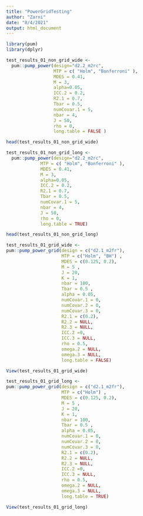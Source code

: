 ```yaml
---
title: "PowerGridTesting"
author: "Zarni"
date: "8/4/2021"
output: html_document
---
```


```r
library(pum)
library(dplyr)
```


```r
test_results_01_non_grid_wide <-
  pum::pump_power(design="d2.2_m2rc",
                  MTP = c( "Holm", "Bonferroni" ),
                  MDES = 0.41,
                  M = 3, 
                  alpha=0.05,
                  ICC.2 = 0.2,  
                  R2.1 = 0.7,
                  Tbar = 0.5,
                  numCovar.1 = 5,
                  nbar = 4, 
                  J = 50, 
                  rho = 0, 
                  long.table = FALSE )
```

```r
head(test_results_01_non_grid_wide)
```

```r
test_results_01_non_grid_long <-
  pum::pump_power(design="d2.2_m2rc",
             MTP = c( "Holm", "Bonferroni" ),
             MDES = 0.41,
             M = 3, 
             alpha=0.05,
             ICC.2 = 0.2,  
             R2.1 = 0.7,
             Tbar = 0.5,
             numCovar.1 = 5,
             nbar = 4, 
             J = 50, 
             rho = 0, 
             long.table = TRUE)
```


```r
head(test_results_01_non_grid_long)
```


```r
test_results_01_grid_wide <- 
pum::pump_power_grid(design = c("d2.1_m2fr"),
                     MTP = c("Holm", "BH") ,
                     MDES = c(0.125, 0.2),
                     M = 5 ,
                     J = 20,
                     K = 1,
                     nbar = 100,
                     Tbar = 0.5 ,
                     alpha = 0.05,
                     numCovar.1 = 0,
                     numCovar.2 = 0,
                     numCovar.3 = 0,
                     R2.1 = c(0.2),
                     R2.2 = NULL,
                     R2.3 = NULL,
                     ICC.2 =0,
                     ICC.3 = NULL,
                     rho = 0.5,
                     omega.2 = NULL,
                     omega.3 = NULL,
                     long.table = FALSE)
```

```r
View(test_results_01_grid_wide)
```


```r
test_results_01_grid_long <- 
pum::pump_power_grid(design = c("d2.1_m2fr"),
                     MTP = c("Holm") ,
                     MDES = c(0.125, 0.2),
                     M = 5 ,
                     J = 20,
                     K = 1,
                     nbar = 100,
                     Tbar = 0.5 ,
                     alpha = 0.05,
                     numCovar.1 = 0,
                     numCovar.2 = 0,
                     numCovar.3 = 0,
                     R2.1 = c(0.2),
                     R2.2 = NULL,
                     R2.3 = NULL,
                     ICC.2 =0,
                     ICC.3 = NULL,
                     rho = 0.5,
                     omega.2 = NULL,
                     omega.3 = NULL,
                     long.table = TRUE)
```

```r
View(test_results_01_grid_long)
```




<!-- ```{r} -->
<!-- test_results_02 <-  -->
<!-- pum::pump_power_grid(design = c("d2.1_m2fr", "d2.1_m2ff"), -->
<!--                      MTP = c("Holm", "BH") , -->
<!--                      MDES = c(0.125, 0.1, 0.2, 0.15, 0.175), -->
<!--                      M = 5 , -->
<!--                      J = 20, -->
<!--                      K = 1, -->
<!--                      nbar = 100, -->
<!--                      Tbar = 0.5 , -->
<!--                      alpha = 0.05, -->
<!--                      numCovar.1 = 0, -->
<!--                      numCovar.2 = 0, -->
<!--                      numCovar.3 = 0, -->
<!--                      R2.1 = c(0.2, 0.2, 0.2, 0.2, 0.2), -->
<!--                      R2.2 = NULL, -->
<!--                      R2.3 = NULL, -->
<!--                      ICC.2 =0, -->
<!--                      ICC.3 = NULL, -->
<!--                      rho = 0.5, -->
<!--                      omega.2 = NULL, -->
<!--                      omega.3 = NULL) -->
<!-- ``` -->

<!-- ```{r} -->
<!-- test_results_03 <-  -->
<!-- pum::pump_power_grid(design = c("d2.1_m2fr"), -->
<!--                      MTP = c("Holm", "BH") , -->
<!--                      MDES = c(0.125), -->
<!--                      M = 5 , -->
<!--                      J = 20, -->
<!--                      K = 1, -->
<!--                      nbar = 100, -->
<!--                      Tbar = 0.5 , -->
<!--                      alpha = 0.05, -->
<!--                      numCovar.1 = 0, -->
<!--                      numCovar.2 = 0, -->
<!--                      numCovar.3 = 0, -->
<!--                      R2.1 = c(0.2, 0.2, 0.2, 0.2, 0.2), -->
<!--                      R2.2 = NULL, -->
<!--                      R2.3 = NULL, -->
<!--                      ICC.2 =0, -->
<!--                      ICC.3 = NULL, -->
<!--                      rho = 0.5, -->
<!--                      omega.2 = NULL, -->
<!--                      omega.3 = NULL) -->
<!-- ``` -->

<!-- ```{r} -->
<!-- View(test_results_03) -->
<!-- ``` -->

<!-- ```{r} -->
<!-- test_results_04 <-  -->
<!-- pum::pump_power_grid(design = c("d2.1_m2fr"), -->
<!--                      MTP = c("Holm", "BH") , -->
<!--                      MDES = c(0.125, 0.12, 0.1, 0.23, 0.12), -->
<!--                      M = 5 , -->
<!--                      J = 20, -->
<!--                      K = 1, -->
<!--                      nbar = 100, -->
<!--                      Tbar = 0.5 , -->
<!--                      alpha = 0.05, -->
<!--                      numCovar.1 = 0, -->
<!--                      numCovar.2 = 0, -->
<!--                      numCovar.3 = 0, -->
<!--                      R2.1 = c(0.2, 0.2, 0.2, 0.2, 0.2), -->
<!--                      R2.2 = NULL, -->
<!--                      R2.3 = NULL, -->
<!--                      ICC.2 =0, -->
<!--                      ICC.3 = NULL, -->
<!--                      rho = 0.5, -->
<!--                      omega.2 = NULL, -->
<!--                      omega.3 = NULL) -->
<!-- ``` -->

<!-- ```{r} -->
<!-- View(test_results_04) -->
<!-- ``` -->




